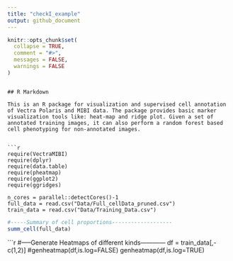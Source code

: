 ```yaml
---
title: "checkI_example"
output: github_document
---
```


```r
knitr::opts_chunk$set(
  collapse = TRUE,
  comment = "#>",
  messages = FALSE,
  warnings = FALSE
)
```
```

## R Markdown

This is an R package for visualization and supervised cell annotation of Vectra Polaris and MIBI data. The package provides basic marker visualization tools like: heat-map and ridge plot. Given a set of annotated training images, it can also perform a random forest based cell phenotyping for non-annotated images. 


```r
require(VectraMIBI)
require(dplyr)
require(data.table)
require(pheatmap)
require(ggplot2)
require(ggridges)

n_cores = parallel::detectCores()-1
full_data = read.csv("Data/Full_cellData_pruned.csv")
train_data = read.csv("Data/Training_Data.csv")
```

```r
#-----Summary of cell proportions-------------------
summ_cell(full_data)

```


```r
#-----Generate Heatmaps of different kinds------------
df = train_data[,-c(1,2)]
#genheatmap(df,is.log=FALSE)
genheatmap(df,is.log=TRUE)